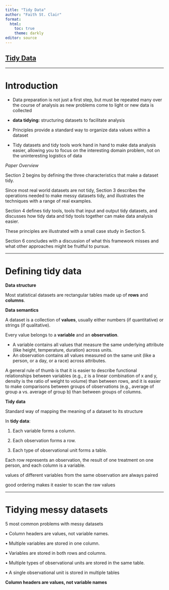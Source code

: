 ```yaml
---
title: "Tidy Data"
author: "Faith St. Clair"
format: 
  html:
    toc: true
    theme: darkly
editor: source
---
```


## [**Tidy Data**](https://vita.had.co.nz/papers/tidy-data.pdf)

___________________________________________

# **Introduction**

- Data preparation is not just a first step, but must be repeated many over the course of analysis as new problems come to light or new data is collected

- **data tidying:** structuring datasets to facilitate analysis

- Principles provide a standard way to organize data values within a dataset

- Tidy datasets and tidy tools work hand in hand to make data analysis easier, allowing you to focus on the interesting domain problem, not on the uninteresting logistics of data

*Paper Overview*

Section 2 begins by defining the three characteristics that make a dataset tidy.

Since most real world datasets are not tidy, Section 3 describes the operations needed to make messy datasets tidy, and illustrates the techniques with a range of real examples.

Section 4 defines tidy tools, tools that input and output tidy datasets, and discusses how tidy data and tidy tools together can make data analysis easier. 

These principles are illustrated with a small case study in Section 5. 

Section 6 concludes with a discussion of what this framework misses and what other approaches might be fruitful to pursue.

________________________________________

# **Defining tidy data**

**Data structure**

Most statistical datasets are rectangular tables made up of **rows** and **columns**.

**Data semantics**

A dataset is a collection of **values**, usually either numbers (if quantitative) or strings (if qualitative).

Every value belongs to a **variable** and an
**observation**.

- A variable contains all values that measure the same underlying attribute (like height, temperature, duration) across units.
- An observation contains all values measured on the same unit (like a person, or a day, or a race) across attributes.


A general rule of thumb is that it is
easier to describe functional relationships between variables (e.g., z is a linear combination of x and y, density is the ratio of weight to volume) than between rows, and it is easier to make comparisons between groups of observations (e.g., average of group a vs. average of group b) than between groups of columns.


**Tidy data**

Standard way of mapping the meaning of a dataset to its structure

In **tidy data**:

1. Each variable forms a column.

2. Each observation forms a row.

3. Each type of observational unit forms a table.

Each row represents an observation, the result of one treatment on one person, and each column is a variable.

values of different variables from the same
observation are always paired

good ordering makes it easier to scan the raw values

__________________________________________

# **Tidying messy datasets**

5 most common problems with messy datasets

• Column headers are values, not variable names.

• Multiple variables are stored in one column.

• Variables are stored in both rows and columns.

• Multiple types of observational units are stored in the same table.

• A single observational unit is stored in multiple tables


**Column headers are values, not variable names**







